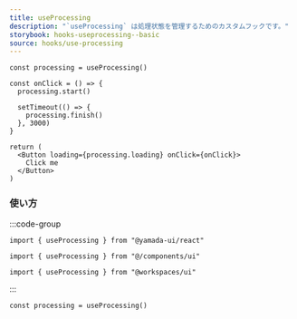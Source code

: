 ```yaml
---
title: useProcessing
description: "`useProcessing` は処理状態を管理するためのカスタムフックです。"
storybook: hooks-useprocessing--basic
source: hooks/use-processing
---
```


```tsx preview functional client
const processing = useProcessing()

const onClick = () => {
  processing.start()

  setTimeout(() => {
    processing.finish()
  }, 3000)
}

return (
  <Button loading={processing.loading} onClick={onClick}>
    Click me
  </Button>
)
```

### 使い方

:::code-group

```tsx [package]
import { useProcessing } from "@yamada-ui/react"
```

```tsx [alias]
import { useProcessing } from "@/components/ui"
```

```tsx [monorepo]
import { useProcessing } from "@workspaces/ui"
```

:::

```tsx
const processing = useProcessing()
```
